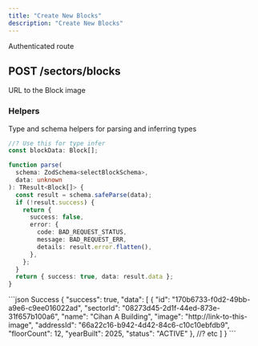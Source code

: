 ```yaml
---
title: "Create New Blocks"
description: "Create New Blocks"
---
```


<Info>Authenticated route</Info>
## POST /sectors/blocks

<Expandable title="Blocks Schema">
  <ResponseField
    name="sectorId"
    type="string"
    example="08273d45-2d1f-44ed-873e-31f657b100a6"
    required
  />
  <ResponseField name="name" type="string" required />
  <ResponseField name="description" type="string" />
  <ResponseField name="image" type="string" example="http://link-to-this-image">
    URL to the Block image
  </ResponseField>
  <ResponseField name="houseCount" type="number" example="4" />
</Expandable>

### Helpers

Type and schema helpers for parsing and inferring types

```ts Block
//? Use this for type infer
const blockData: Block[];
```

```ts selectBlockSchema
function parse(
  schema: ZodSchema<selectBlockSchema>,
  data: unknown
): TResult<Block[]> {
  const result = schema.safeParse(data);
  if (!result.success) {
    return {
      success: false,
      error: {
        code: BAD_REQUEST_STATUS,
        message: BAD_REQUEST_ERR,
        details: result.error.flatten(),
      },
    };
  }
  return { success: true, data: result.data };
}
```

<ResponseExample>
```json Success
{
    "success": true,
    "data": [
        {
            "id": "170b6733-f0d2-49bb-a9e6-c9ee016022ad",
            "sectorId": "08273d45-2d1f-44ed-873e-31f657b100a6",
            "name": "Cihan A Building",
            "image": "http://link-to-this-image",
            "addressId": "66a22c16-b942-4d42-84c6-c10c10ebfdb9",
            "floorCount": 12,
            "yearBuilt": 2025,
            "status": "ACTIVE"
        },
        //? etc
    ]
}
```
</ResponseExample>
